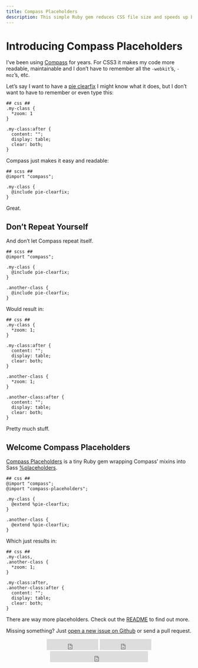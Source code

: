 ```yaml
---
title: Compass Placeholders
description: This simple Ruby gem reduces CSS file size and speeds up browser rendering.
---
```



Introducing Compass Placeholders
================================

I’ve been using [Compass](http://www.hagenburger.net/TALKS/compass-placeholders.html#slide1) for years.
For CSS3 it makes my code more readable, maintainable and I don’t have to remember all the `-webkit`’s, `-moz`’s, etc.

Let’s say I want to have a [pie clearfix](http://nicolasgallagher.com/micro-clearfix-hack/)
I might know what it does, but I don’t want to have to remember or even type this:

    ## css ##
    .my-class {
      *zoom: 1
    }

    .my-class:after {
      content: "";
      display: table;
      clear: both;
    }

Compass just makes it easy and readable:

    ## scss ##
    @import "compass";

    .my-class {
      @include pie-clearfix;
    }

Great.


Don’t Repeat Yourself
---------------------

And don’t let Compass repeat itself.

    ## scss ##
    @import "compass";

    .my-class {
      @include pie-clearfix;
    }

    .another-class {
      @include pie-clearfix;
    }

Would result in:

    ## css ##
    .my-class {
      *zoom: 1;
    }

    .my-class:after {
      content: "";
      display: table;
      clear: both;
    }

    .another-class {
      *zoom: 1;
    }

    .another-class:after {
      content: "";
      display: table;
      clear: both;
    }

Pretty much stuff.


Welcome Compass Placeholders
----------------------------

[Compass Placeholders]() is a tiny Ruby gem wrapping Compass’ mixins into Sass [%placeholders](http://sass-lang.com/documentation/file.SASS_REFERENCE.html#extend).

    ## css ##
    @import "compass";
    @import "compass-placeholders";

    .my-class {
      @extend %pie-clearfix;
    }

    .another-class {
      @extend %pie-clearfix;
    }

Which just results in:

    ## css ##
    .my-class,
    .another-class {
      *zoom: 1;
    }

    .my-class:after,
    .another-class:after {
      content: "";
      display: table;
      clear: both;
    }

There are way more placeholders.
Check out the [README](https://github.com/hagenburger/compass-placeholders#readme) to find out more.

Missing something? Just [open a new issue on Github](https://github.com/hagenburger/compass-placeholders/issues/new) or send a pull request.

<div class="github">
  <iframe src="http://ghbtns.com/github-btn.html?user=hagenburger&repo=compass-placeholders&type=watch&count=true&size=large" height="30" width="140" frameborder="0" scrolling="0" style="width:140px; height: 30px;" allowTransparency="true"></iframe>
  <iframe src="http://ghbtns.com/github-btn.html?user=hagenburger&repo=compass-placeholders&type=fork&count=true&size=large" height="30" width="140" frameborder="0" scrolling="0" style="width:140px; height: 30px;" allowTransparency="true"></iframe>
  <iframe src="http://ghbtns.com/github-btn.html?user=hagenburger&type=follow&count=true&size=large" height="30" width="266" frameborder="0" scrolling="0" style="width:266px; height: 30px;" allowTransparency="true"></iframe>
</div>

<style type="text/css">
  .github { text-align: center }
  iframe { display: inline-block }
</style>

